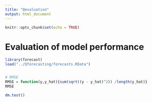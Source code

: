 ```yaml
---
title: "Qevaluation"
output: html_document
---
```


```r
knitr::opts_chunk$set(echo = TRUE)
```

# Evaluation of model performance
```r
library(forecast)
load("../Qforecasting/forecasts.RData")


# RMSE
RMSE = function(y,y_hat){sum(sqrt((y - y_hat)^2)) /length(y_hat)}
RMSE

dm.test()
```

